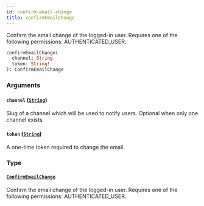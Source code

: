 ```yaml
---
id: confirm-email-change
title: confirmEmailChange
---
```


Confirm the email change of the logged-in user. Requires one of the following permissions: AUTHENTICATED_USER.

```graphql
confirmEmailChange(
  channel: String
  token: String!
): ConfirmEmailChange
```

### Arguments

#### `channel` ([`String`](../../../developer/api-reference/scalars/string))

Slug of a channel which will be used to notify users. Optional when only one channel exists.

#### `token` ([`String`](../../../developer/api-reference/scalars/string))

A one-time token required to change the email.

### Type

#### [`ConfirmEmailChange`](../../../developer/api-reference/objects/confirm-email-change)

Confirm the email change of the logged-in user. Requires one of the following permissions: AUTHENTICATED_USER.
